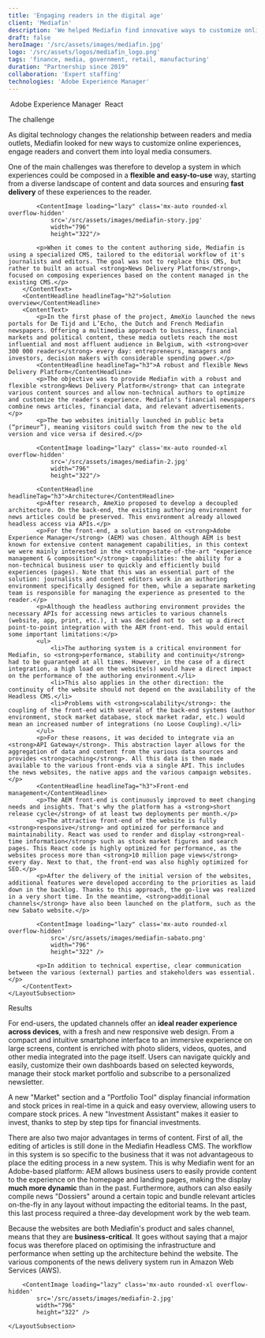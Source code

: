 ```yaml
---
title: 'Engaging readers in the digital age'
client: 'Mediafin'
description: 'We helped Mediafin find innovative ways to customize online experiences for media consumers and keep readers engaged with their brand. '
draft: false
heroImage: '/src/assets/images/mediafin.jpg'
logo: '/src/assets/logos/mediafin_logo.png'
tags: 'finance, media, government, retail, manufacturing'
duration: "Partnership since 2019"
collaboration: 'Expert staffing'
technologies: 'Adobe Experience Manager'
---
```



<HeroHeader 
    headline={frontmatter.title}
    client={frontmatter.client}
    text={frontmatter.description}
    backgroundImage={frontmatter.heroImage} >
</HeroHeader>

<ProjectMetadata
    duration={frontmatter.duration}
    collaboration={frontmatter.collaboration}
    technologies={frontmatter.technologies}>
    <TechnologyIcon>
        <Image src={aem_square} alt="" />
        Adobe Experience Manager
    </TechnologyIcon>
    <TechnologyIcon>
        <Image src={react_square} alt="" />
        React
    </TechnologyIcon>
</ProjectMetadata>

<LayoutSection>
    <LayoutSubsection>
        <ContentHeadline headlineTag="h2">The challenge</ContentHeadline>
        <ContentText>
            <p>As digital technology changes the relationship between readers and media outlets, Mediafin looked for new ways to customize online experiences, engage readers and convert them into loyal media consumers.</p>
            <p>One of the main challenges was therefore to develop a system in which experiences could be composed in a <strong>flexible and easy-to-use</strong> way, starting from a diverse landscape of content and data sources and ensuring <strong>fast delivery</strong> of these experiences to the reader.</p>

            <ContentImage loading="lazy" class='mx-auto rounded-xl overflow-hidden'
                src='/src/assets/images/mediafin-story.jpg' 
                width="796"
                height="322"/>

            <p>When it comes to the content authoring side, Mediafin is using a specialized CMS, tailored to the editorial workflow of it's journalists and editors. The goal was not to replace this CMS, but rather to built an actual <strong>News Delivery Platform</strong>, focused on composing experiences based on the content managed in the existing CMS.</p>
        </ContentText>
        <ContentHeadline headlineTag="h2">Solution overview</ContentHeadline>
        <ContentText>
            <p>In the first phase of the project, AmeXio launched the news portals for De Tijd and L’Echo, the Dutch and French Mediafin newspapers. Offering a multimedia approach to business, financial markets and political content, these media outlets reach the most influential and most affluent audience in Belgium, with <strong>over 300 000 readers</strong> every day: entrepreneurs, managers and investors, decision makers with considerable spending power.</p>
            <ContentHeadline headlineTag="h3">A robust and flexible News Delivery Platform</ContentHeadline>
            <p>The objective was to provide Mediafin with a robust and flexible <strong>News Delivery Platform</strong> that can integrate various content sources and allow non-technical authors to optimize and customize the reader's experience. Mediafin's financial newspapers combine news articles, financial data, and relevant advertisements.</p>
            <p>The two websites initially launched in public beta (“primeur”), meaning visitors could switch from the new to the old version and vice versa if desired.</p>

            <ContentImage loading="lazy" class='mx-auto rounded-xl overflow-hidden'
                src='/src/assets/images/mediafin-2.jpg' 
                width="796"
                height="322"/>

            <ContentHeadline headlineTag="h3">Architecture</ContentHeadline>
            <p>After research, AmeXio proposed to develop a decoupled architecture. On the back-end, the existing authoring environment for news articles could be preserved. This environment already allowed headless access via APIs.</p>
            <p>For the front-end, a solution based on <strong>Adobe Experience Manager</strong> (AEM) was chosen. Although AEM is best known for extensive content management capabilities, in this context we were mainly interested in the <strong>state-of-the-art "experience management & composition"</strong> capabilities: the ability for a non-technical business user to quickly and efficiently build experiences (pages). Note that this was an essential part of the solution: journalists and content editors work in an authoring environment specifically designed for them, while a separate marketing team is responsible for managing the experience as presented to the reader.</p>
            <p>Although the headless authoring environment provides the necessary APIs for accessing news articles to various channels (website, app, print, etc.), it was decided not to  set up a direct point-to-point integration with the AEM front-end. This would entail some important limitations:</p>
            <ul>
                <li>The authoring system is a critical environment for Mediafin, so <strong>performance, stability and continuity</strong> had to be guaranteed at all times. However, in the case of a direct integration, a high load on the website(s) would have a direct impact on the performance of the authoring environment.</li>
                <li>This also applies in the other direction: the continuity of the website should not depend on the availability of the Headless CMS.</li>
                <li>Problems with <strong>scalability</strong>: the coupling of the front-end with several of the back-end systems (author environment, stock market database, stock market radar, etc.) would mean an increased number of integrations (no Loose Coupling).</li>
            </ul>
            <p>For these reasons, it was decided to integrate via an <strong>API Gateway</strong>. This abstraction layer allows for the aggregation of data and content from the various data sources and provides <strong>caching</strong>. All this data is then made available to the various front-ends via a single API. This includes the news websites, the native apps and the various campaign websites.</p>
            <ContentHeadline headlineTag="h3">Front-end management</ContentHeadline>
            <p>The AEM front-end is continuously improved to meet changing needs and insights. That's why the platform has a <strong>short release cycle</strong> of at least two deployments per month.</p>
            <p>The attractive front-end of the website is fully <strong>responsive</strong> and optimized for performance and maintainability. React was used to render and display <strong>real-time information</strong> such as stock market figures and search pages. This React code is highly optimized for performance, as the websites process more than <strong>10 million page views</strong> every day. Next to that, the front-end was also highly optimized for SEO.</p>
            <p>After the delivery of the initial version of the websites, additional features were developed according to the priorities as laid down in the backlog. Thanks to this approach, the go-live was realized in a very short time. In the meantime, <strong>additional channels</strong> have also been launched on the platform, such as the new Sabato website.</p>

            <ContentImage loading="lazy" class='mx-auto rounded-xl overflow-hidden'
                src='/src/assets/images/mediafin-sabato.png' 
                width="796"
                height="322" />

            <p>In addition to technical expertise, clear communication between the various (external) parties and stakeholders was essential.</p>
        </ContentText>
    </LayoutSubsection>
</LayoutSection>

<Quote
    quote="Simpler and clearer, so you get the news that matters at a glance. The new tijd.be offers more room for in-depth analysis and multimedia stories than ever before. Our new website is tailored to readers’ needs with personalized tools."
    name='Stephanie De Smedt'
    jobtitle="Editor for tijd.be"
    profileImage='/src/assets/people/stephanie-de-smedt.png'
    class="mt-40" />

<LayoutSection>
    <LayoutSubsection>
        <ContentHeadline headlineTag="h2">Results</ContentHeadline>
        <ContentText>
            <p>For end-users, the updated channels offer an <strong>ideal reader experience across devices</strong>, with a fresh and new responsive web design. From a compact and intuitive smartphone interface to an immersive experience on large screens, content is enriched with photo sliders, videos, quotes, and other media integrated into the page itself. Users can navigate quickly and easily, customize their own dashboards based on selected keywords, manage their stock market portfolio and subscribe to a personalized newsletter.</p>
            <p>A new "Market" section and a "Portfolio Tool" display financial information and stock prices in real-time in a quick and easy overview, allowing users to compare stock prices. A new "Investment Assistant" makes it easier to invest, thanks to step by step tips for financial investments.</p>
            <p>There are also two major advantages in terms of content. First of all, the editing of articles is still done in the Mediafin Headless CMS. The workflow in this system is so specific to the business that it was not advantageous to place the editing process in a new system. This is why Mediafin went for an Adobe-based platform: AEM allows business users to easily provide content to the experience on the homepage and landing pages, making the display <strong>much more dynamic</strong> than in the past. Furthermore, authors can also easily compile news "Dossiers" around a certain topic and bundle relevant articles on-the-fly in any layout without impacting the editorial teams. In the past, this last process required a three-day development work by the web team.</p>
            <p>Because the websites are both Mediafin's product and sales channel, means that they are <strong>business-critical</strong>. It goes without saying that a major focus was therefore placed on optimising the infrastructure and performance when setting up the architecture behind the website. The various components of the news delivery system run in Amazon Web Services (AWS).</p>
        </ContentText>

        <ContentImage loading="lazy" class='mx-auto rounded-xl overflow-hidden'
            src='/src/assets/images/mediafin-2.jpg' 
            width="796"
            height="322" />

    </LayoutSubsection>
</LayoutSection>

<Quote 
    quote="The new website of De Tijd boasts extended customization possibilities for readers, making it more readable and simpler to use. Furthermore, the system allows us to provide new media formats such as videos and infographics, ultimately leading to a more enjoyable customer experience."
    name='Joan Condijts'
    jobtitle="Editor for lecho.be"
    profileImage='/src/assets/people/joan-condijts.jpg'
    class="mt-40" />

